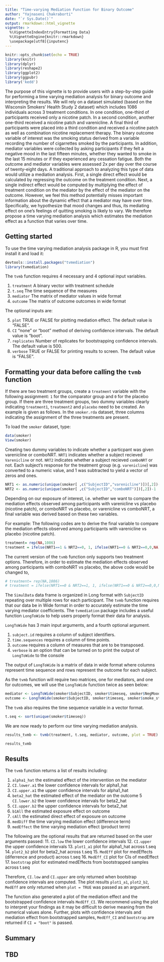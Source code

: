 ```yaml
---
title: "Time-varying Mediation Function for Binary Outcome"
author: "Yajnaseni Chakraborti"
date: "`r Sys.Date()`"
output: rmarkdown::html_vignette
vignette: >
  %\VignetteIndexEntry{Formatting Data}
  %\VignetteEngine{knitr::rmarkdown}
  \usepackage[utf8]{inputenc}
---
```


<style>
pre {
  overflow-x: auto;
}
pre code {
  word-wrap: normal;
  white-space: pre;
}
</style>

```r
knitr::opts_chunk$set(echo = TRUE)
library(knitr)
library(dplyr)
library(reshape2)
library(ggplot2)
library(ggpubr)
library('kedd')
```

The purpose of this vignette is to provide users with a step-by-step guide for 
performing a time varying mediation analysis for binary outcome and interpreting the results. We will rely on a dataset simulated (based on the Wisconsin Smokers' Health Study 2 dataset) which includes 1086 individuals across 3 treatment conditions. In one condition, one-third of participants received only a nicotine patch. In a second condition, another one-third received a nicotine patch and varenicline. A final third of 
participants were placed into a third condition and received a nicotine patch as well as combination nicotine replacement therapy. The binary outcome variable of interest was the smoking status derived from a variable recording the number of cigarrettes smoked by the participants. In addition, mediator variables were collected by asking participants if they felt a negative mood in the last fifteen minutes, whether they wanted to smoke in the last 15 minutes or if they experienced any cessation fatigue. Both the 
outcome and mediator variables were assessed 2x per day over the course of 
twenty-eight days.
A traditional approach to analyzing this type of data would utilize a mediation analysis. First, a single direct effect would be calculated by regressing the outcome on the treatment condition. Next, a single indirect effect would be computed by multiplying the effect of treatment condition on the mediator by the effect of the mediator on the outcome. However, we feel this method potentially misses important information about the dynamic effect that a mediator may have over time. Specifically, we hypothesize that mood changes and thus, its mediating effect on one’s feelings of quitting smoking is likely to vary. We therefore propose a time varying mediation analysis which estimates the 
mediation effect as a function that varies over time.

## Getting started

To use the time varying mediation analysis package in R, you must first install
it and load it: 
```r
devtools::install.packages("tvmediation")
library(tvmediation)
```

The `tvmb` function requires 4 necessary and 4 optional input variables.

1. `treatment` A binary vector with treatment schedule
2. `t.seq` The time sequence of the measures
3. `mediator` The matrix of mediator values in wide format
4. `outcome` The matrix of outcome outcomes in wide format

The optional inputs are:

5. `plot` TRUE or FALSE for plotting mediation effect. The default value is "FALSE".
6. `CI` "none" or "boot" method of deriving confidence intervals. The default value is "boot".
7. `replicates` Number of replicates for bootstrapping confidence intervals. The default value is 500.
8. `verbose` TRUE or FALSE for printing results to screen. The default value is "FALSE".

## Formatting your data before calling the `tvmb` function

If there are two treatment groups, create a `treatment` variable with the following assignment: `1` for the comparator group and `0` for the placebo group. If there are three treatment groups, two dummy variables clearly indicating `treatment1`, `treatment2` and `placebo` need to be created. An example is given as follows. In the `smoker.rda` dataset, three columns indicating the assignment of the three treatments are present.

To load the `smoker` dataset, type:
```r
data(smoker)
View(smoker)
```

Creating two dummy variables to indicate whether a particpant was given varenicline or comboNRT. `NRT1` indicates whether a subject recieved `Varenicline` or not. `NRT2` indicates whether a subject recieved `comboNRT` or not. Each subject's response for the treatment group (e.g. `varenicline`) was converted to a numeric value, and 1 was subtracted to yield a vector of zeros and ones.

```r
NRT1 <- as.numeric(unique(smoker[ ,c("SubjectID","varenicline")])[,2])-1
NRT2 <- as.numeric(unique(smoker[ ,c("SubjectID","comboNRT")])[,2])-1
```

Depending on our exposure of interest, i.e. whether we want to compare the mediation effects observed among participants with varenicline vs placebo (nicotine patch), or comboNRT vs placebo, or varenicline vs comboNRT, a final variable was derived based on these two variables.

For example: The following codes are to derive the final variable to compare the mediation effects observed among participants with varenicline vs placebo (nicotine patch).

```r
treatment= rep(NA,1086)
treatment = ifelse(NRT1==1 & NRT2==0, 1, ifelse(NRT1==0 & NRT2==0,0,NA))
```

The current version of the `tvmb` function only supports two treatment options. Therefore, in order to estimate the mediation effects observed among participants with comboNRT vs placebo, the above code would be changed to,

```r
# treatment= rep(NA,1086)
# treatment = ifelse(NRT1==0 & NRT2==1, 1, ifelse(NRT1==0 & NRT2==0,0,NA))
```

The `SimulData` data frame is organized in Long format with `SubjectID` repeating
over multiple rows for each participant. The `tvmb` function requires that our
data be in Wide format in order to accurately estimate the time varying mediator
coefficients. The `tvmediation` package includes a useful function `LongToWide` 
to help users properly format their data for analysis.

`LongToWide` has 3 main input arguments, and a fourth optional argument.

1. `subject.id` requires a column of subject identifiers. 
2. `time.sequences` requires a column of time points.
3. `outcome` requires a column of measures that are to be transposed.
4. `verbose` is an option that can be turned on to print the output of `LongToWide` to the console

The output of `LongToWide` is a matrix of data in wide format where columns 
represent time sequence and rows represent the outcome for each subject.

As the `tvmb` function will require two matrices, one for mediators, and one for
outcomes, we will use the `LongToWide` function twice as seen below:

```r
mediator <- LongToWide(smoker$SubjectID, smoker$timeseq, smoker$NegMoodLst15min)
outcome <- LongToWide(smoker$SubjectID, smoker$timeseq, smoker$smoke_status)
```

The `tvmb` also requires the time sequence variable in a vector format.
```r
t.seq <- sort(unique(smoker$timeseq))
```

We are now ready to perform our time varying mediation analysis.
```r
results_tvmb <- tvmb(treatment, t.seq, mediator, outcome, plot = TRUE)
```
```r
results_tvmb
```

## Results

The `tvmb` function returns a list of results including:

1.  `alpha1_hat` the estimated effect of the intervention on the mediator 
2.  `CI.lower.a1` the lower confidence intervals for alpha1_hat
3.  `CI.upper.a1` the upper confidence intervals for alpha1_hat
4.  `beta2_hat` the estimated effect of the mediator on the outcome
5   `CI.lower.b2` the lower confidence intervals for beta2_hat
6.  `CI.upper.b2` the upper confidence intervals for beta2_hat
7.  `b1All` the estimated exposure effect on outcome
8.  `cAll` the estimated direct effect of exposure on outcome
9.  `medDiff` the time varying mediation effect (difference term)
10. `medEffect` the time varying mediation effect (product term)

The following are the optional results that are returned based on the user arguments passed:
11. `CI.low` the lower confidence intervals
12. `CI.upper` the upper confidence intervals
13. `plot1_a1` plot for alpha1_hat across t.seq
14. `plot2_b2` plot for beta2_hat across t.seq
15. `MedEff` plot for medEffects (diferrence and product) across t.seq
16. `MedEff_CI` plot for CIs of medEffect
17. `bootstrap` plot for estimated medEffects from bootstrapped samples across t.seq

Therefore, `CI.low` and `CI.upper` are only returned when bootstrap confidence intervals are computed. The plot results `plot1_a1`, `plot2_b2`, `MedEff` are only returned when `plot = TRUE` was passed as an argument. 

The function also generated a plot of the mediation effect and the bootstrapped
confidence intervals `MedEff_CI`. We recommend using the plot to interpret your findings as it may be difficult to derive meaning from the numerical values alone. Further, plots with confidence intervals and mediation effect from bootstrapped samples, `MedEff_CI` and `bootstrap` are returned if `CI = "boot"` is passed.

## Summary
TBD
---
